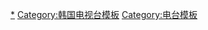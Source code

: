 {{Navbox
|name = KBS
|title = [[File:Korean Broadcasting System-text only.svg|50px]] [[韩国廣播公司]]
|listclass = hlist
|titlestyle = background-color: white; color: black;
|groupstyle = background-color: white;
|state = {{{state|autocollapse}}}
|group1 = 電視
|list1 = {{Navbox subgroup
 |groupstyle = background:#d6e5f2
 |group1 = 國內無線頻道
 |list1 =
*[[KBS第1频道]]
*[[KBS第2频道]] 
*[[KBS NEWS D]] 
|group2 = 海外頻道
 |list2 =
*[[KBS World]]
*[[KBS Korea]]
 }}
|group2 = 廣播
|list2 = {{Navbox subgroup
 |groupstyle = background:#d6e5f2
 |group1 = 國內頻道
 |list1 =
*[[KBS第1广播]]
*[[KBS第2广播]]
*[[KBS第3广播]]
*[[KBS韩民族放送]]
*[[KBS第1FM]]
*[[KBS第2FM]]
*[[KBS地方局FM放送]]
 |group2 = 海外頻道
 |list2 =
*[[韩国国际广播电台|KBS World廣播]]
 }}
|group3 = [[地面電視]][[DMB]]網絡
|list3 =
*{{link-ko|U-KBS|U-KBS}}
**[[KBS第1频道|U-KBS STAR]]
**[[KBS第2频道|U-KBS HEART]]
**[[KBS第2FM|U-KBS MUSIC]]
**[[U-KBS CLOVER]]
|group4 = [[:Category:韓國放送公社地方新聞中心|地方新闻中心]]
|list4 = {{Navbox subgroup
 |groupstyle = background:#d6e5f2
 |group1 = [[韩国首都圈|首都圈]]
 |list1 =
*[[韓國放送公社]]
*[[KBS京仁放送中心]]
 |group2 = [[江原道 (韓國)|江原圈]]
 |list2 =
[[KBS春川放送总局]]
*[[KBS原州放送局]]
*[[KBS江陵放送局]]
 |group3 = [[忠清北道|忠北圈]]
 |list3 =
*[[KBS清州放送总局]]
*[[KBS忠州放送局]]
 |group4 = [[忠清南道|忠南圈]]
 |list4 =
*[[KBS大田放送总局]]
 |group5 = [[全罗北道|全北圈]]
 |list5 =
*[[KBS全州放送总局]]
 |group6 = [[全罗南道|全南圈]]
 |list6 =
*[[KBS光州放送总局]]
*[[KBS木浦放送局]]
*[[KBS顺天放送局]]
 |group7 = [[慶尚北道|慶北圈]]
 |list7 =
*[[KBS大邱放送总局]]
*[[KBS安东放送局]]
*[[KBS浦项放送局]]
 |group8 = [[慶尚南道|慶南圈]]
 |list8 =
*[[KBS釜山放送总局]]
*[[KBS蔚山放送局]]
*[[KBS昌原放送总局]]
*[[KBS晋州放送局]]
 |group9 = [[济州特别自治道|濟州圈]]
 |list9 =
*[[KBS济州放送总局]]
 }}
|group5 = 子公司
|list5 = {{Navbox subgroup
 |groupstyle = background:#d6e5f2
 |group1 = 國內有線頻道
 |list1 =
*[[KBS N]]
**[[KBS Drama]]
**[[KBS N Sports]]
**[[KBS Joy]]
**[[KBS N Life]]
**[[KBS Kids]]
**[[KBS Story]]
 |group2 = 海外頻道
 |list2 =
*[http://www.kbs-america.com KBS America]
*[[KBS World (日本)|KBS Japan]]
 |group3 =
 |list3 =
*[[KBSi]]
*[http://www.kbsmedia.co.kr KBS Media]
*[http://www.kbsart.co.kr KBS Arts Vision]
*{{link-ko|KBS Business|KBS비즈니스}}
*[[E-KBS]]
 }}
|group6 = 曾播出頻道及原附屬機構
|list6 =
*[[KBS束草放送局]]
*KBS太白放送局
*{{link-ko|KBS寧越放送局|KBS영월방송국}}
*KBS公州放送局
*KBS麗水放送局
*KBS群山放送局
*KBS南原放送局
*KBS頻道
*KBS衛星第1頻道
*KBS衛星第2頻道
*KBS韓國
*KBS體育頻道
*Sky KBS Sports
*KBS Sky Sports
*KBS電視劇頻道
*Sky KBS電視劇
*KBS Sky電視劇
*[[KBS教育廣播]]
*[[KBS第3廣播 (1980年)|KBS第3廣播]]
*KBS汉城广播
*[http://www.kbs.co.kr/sub/kbsmen.htm KBS映像事業團]
*Sky KBS
*KBS Sky
*KBS Prime
|group7 = 相關機構
|list7 = {{link-ko|韓國國防宣傳院|국방홍보원|國防宣傳院}}
}}<noinclude>
[[Category:韓國廣播公司|*]]
[[Category:韩国电视台模板]]
[[Category:电台模板]]
</noinclude>